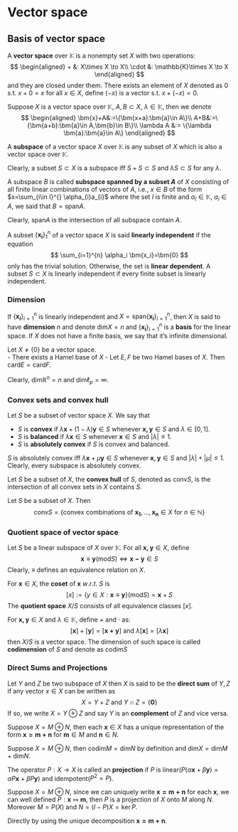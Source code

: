 
# Vector space

## Basis of vector space

::: {.definition  name=""}

A **vector space** over $\mathbb{K}$ is a nonempty set $X$ with two operations: 
$$
\begin{aligned}
    + &: X\times X \to X\\
    \cdot &: \mathbb{K}\times X \to X
\end{aligned}
$$
and they are closed under them. There exists an element of $X$ denoted as $0$ s.t. $x+0=x$ for all $x\in X$, define $(-x)$ is a vector s.t. $x+(-x)=0$.

:::

Suppose $X$ is a vector space over $\mathbb{K}$, $A,B \subset X$, $\lambda \in \mathbb{K}$, then we denote
$$
\begin{aligned}
    \bm{x}+A&:=\{\bm{x+a}:\bm{a}\in A\}\\
A+B&:=\{\bm{a+b}:\bm{a}\in A,\bm{b}\in B\}\\
\lambda A &:= \{\lambda \bm{a}:\bm{a}\in A\}
\end{aligned}
$$

::: {.definition  name=""}

A **subspace** of a vector space $X$ over $\mathbb{K}$ is any subset of $X$ which is also a vector space over $\mathbb{K}$.

:::

Clearly, a subset $S \subset X$ is a subspace iff $S+S \subset S$ and $\lambda S \subset S$ for any $\lambda$.


::: {.definition  name=""}

A subspace $B$ is called **subspace spanned by a subset $A$** of $X$ consisting of all finite linear combinations of vectors of $A$, i.e., $x\in B$ of the form $x=\sum_{i\in I}^{} \alpha_{i}a_{i}$ where the set $I$ is finite and $\alpha_{i}\in \mathbb{K}$, $a_{i}\in A$, we said that $B=\text{span}A$. 

:::

Clearly, $\mathop{\text{span}}A$ is the intersection of all subspace contain $A$.


::: {.definition  name=""}

A subset $\{\bm{x_i}\}_{1}^{n}$ of a vector space $X$ is said **linearly independent** if the equation
$$
\sum_{i=1}^{n} \alpha_i \bm{x_i}=\bm{0}
$$
only has the trivial solution. Otherwise, the set is **linear dependent**. A subset $S \subset X$ is linearly independent if every finite subset is linearly independent.

:::

### Dimension

::: {.definition  name=""}

If $\{\bm{x_i}\}_{i=1}^{n}$ is linearly independent and $X=\mathop{\text{span}}\{\bm{x_i}\}_{i=1}^{n}$, then $X$ is said to have **dimension** $n$ and denote $\mathop{\text{dim}} X=n$ and $\{\bm{x_i}\}_{i=1}^{n}$ is a **basis** for the linear space. If $X$ does not have a finite basis, we say that it's infinite dimensional.

:::

::: {.theorem  name=""}

Let $X\neq \{0\}$ be a vector space.  
- There exists a Hamel base of $X$ 
- Let $E,F$ be two Hamel bases of $X$. Then $\text{card}E=\text{card}F$.

:::

Clearly, $\mathop{\text{dim}} \mathbb{R}^{n}=n$ and $\mathop{\text{dim}} \ell_p=\infty$.

### Convex sets and convex hull

::: {.definition  name=""}

Let $S$ be a subset of vector space $X$. We say that

- $S$ is **convex** if $\lambda \bm{x}+(1-\lambda)\bm{y} \in S$ whenever $\bm{x,y}\in S$ and $\lambda \in [0,1]$.
- $S$ is **balanced** if $\lambda \bm{x}\in S$ whenever $\bm{x}\in S$ and $\left| \lambda \right|\le 1$.
- $S$ is **absolutely convex** if $S$ is convex and balanced.

:::


::: {.remark}

$S$ is absolutely convex iff $\lambda \bm{x}+\mu \bm{y} \in S$ whenever $\bm{x,y} \in S$ and $\left| \lambda \right|+\left| \mu \right|\le 1$. Clearly, every subspace is absolutely convex.

:::


::: {.definition  name=""}

Let $S$ be a subset of $X$, the **convex hull** of $S$, denoted as $\mathop{\text{conv}} S$, is the intersection of all convex sets in $X$ contains $S$.

:::

::: {.proposition  name=""}

Let $S$ be a subset of $X$. Then
$$
\mathop{\text{conv}}S=\{ \text{convex combinations of } \bm{x_1},\dots,\bm{x_n}\in X \text{ for } n \in \mathbb{N}\}
$$

:::

### Quotient space of vector space

Let $S$ be a linear subspace of $X$ over $\mathbb{K}$. For all $\bm{x,y}\in X$, define
$$
\bm{x} \equiv \bm{y} \left( \mathop{\text{mod}} S \right) \iff \bm{x-y}\in S
$$
Clearly, $\equiv$ defines an equivalence relation on $X$.

For $\bm{x}\in X$, the **coset** of $\bm{x}$ $w.r.t.$ $S$ is
$$
[x]:= \{y \in X:\bm{x \equiv y}\}\left( \mathop{\text{mod}} S \right)=\bm{x}+S
$$
The **quotient space** $X / S$ consists of all equivalence classes $[x]$.

For $\bm{x,y}\in X$ and $\lambda \in \mathbb{K}$, define $+$ and $\cdot$ as:
$$
[\bm{x}]+[\bm{y}]=[\bm{x+y}] \text{ and } \lambda [\bm{x}]=[\lambda \bm{x}]
$$
then $X / S$ is a vector space. The dimension of such space is called **codimension** of $S$ and denote as $\mathop{\text{codim}} S$

### Direct Sums and Projections

::: {.definition  name=""}

Let $Y$ and $Z$ be two subspace of $X$ then $X$ is said to be the **direct sum** of $Y,Z$ if any vector $x\in X$ can be written as 
$$ 
X=Y+Z \text{ and } Y\cap Z=\{\bm{0}\}
$$
If so, we write $X=Y \oplus Z$ and say $Y$ is an **complement** of $Z$ and vice versa.

:::


::: {.proposition  name=""}

Suppose $X=M \oplus N$, then each $\bm{x}\in X$ has a unique representation of the form $\bm{x=m+n}$ for $\bm{m}\in M$ and $\bm{n}\in N$.

:::

Suppose $X=M \oplus N$, then $\mathop{\text{codim}} M=\mathop{\text{dim}} N$ by definition and $\mathop{\text{dim}} X=\mathop{\text{dim}} M+\mathop{\text{dim}} N$.


::: {.definition  name=""}

The operator $P:X\to X$ is called an **projection** if $P$ is linear($P(\alpha \bm{x}+\beta \bm{y})=\alpha P \bm{x}+\beta P \bm{y}$) and idempotent($P^2=P$).

:::


::: {.proposition  name=""}

Suppose $X=M \oplus N$, since we can uniquely write $\bm{x=m+n}$ for each $\bm{x}$, we can well defined $P:\bm{x}\mapsto \bm{m}$, then $P$ is a projection of $X$ onto $M$ along $N$. Moreover $M=P(X)$ and $N=(I-P)X=\ker P$.

:::


:::: {.proof}

Directly by using the unique decomposition $\bm{x=m+n}$.

::::

